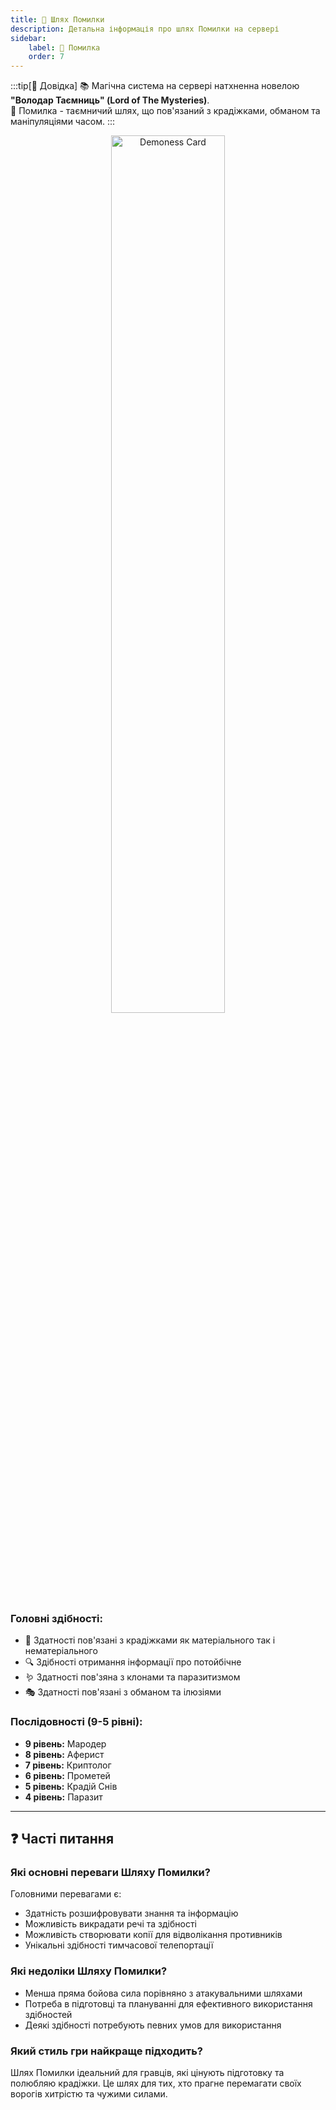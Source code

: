 ```yaml
---
title: 🔄 Шлях Помилки
description: Детальна інформація про шлях Помилки на сервері
sidebar:
    label: 🔄 Помилка
    order: 7
---
```



:::tip[📖 Довідка]
📚 Магічна система на сервері натхненна новелою **"Володар Таємниць" (Lord of The Mysteries)**.<br/>
🔄 Помилка - таємничий шлях, що пов'язаний з крадіжками, обманом та маніпуляціями часом.
:::

<p align="center">
    <img
        src={card.src}
        width="60%"
        alt="Demoness Card"
    />
</p>

### Головні здібності:
- 🎯 Здатності пов'язані з крадіжками як матеріального так і нематеріального
- 🔍 Здібності отримання інформації про потойбічне
- 🪱 Здатності пов'зяна з клонами та паразитизмом
- 🎭 Здатності пов'язані з обманом та ілюзіями

### Послідовності (9-5 рівні):

- **9 рівень:** Мародер
- **8 рівень:** Аферист
- **7 рівень:** Криптолог
- **6 рівень:** Прометей
- **5 рівень:** Крадій Снів
- **4 рівень:** Паразит
---

## ❓ Часті питання

### Які основні переваги Шляху Помилки?
Головними перевагами є:
- Здатність розшифровувати знання та інформацію
- Можливість викрадати речі та здібності
- Можливість створювати копії для відволікання противників
- Унікальні здібності тимчасової телепортації

### Які недоліки Шляху Помилки?
- Менша пряма бойова сила порівняно з атакувальними шляхами
- Потреба в підготовці та плануванні для ефективного використання здібностей
- Деякі здібності потребують певних умов для використання

### Який стиль гри найкраще підходить?
Шлях Помилки ідеальний для гравців, які цінують підготовку та полюбляю крадіжки. Це шлях для тих, хто прагне перемагати своїх ворогів хитрістю та чужими силами.